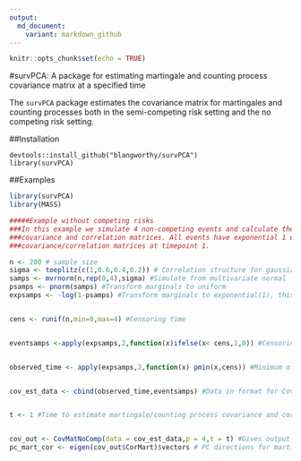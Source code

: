 ```yaml
---
output:
  md_document:
    variant: markdown_github
---
```


```r
knitr::opts_chunk$set(echo = TRUE)
```

#survPCA: A package for estimating martingale and counting process covariance matrix at a specified time

The `survPCA` package estimates the covariance matrix for martingales and counting processes both in 
the semi-competing risk setting and the no competing risk setting.

##Installation
```install
devtools::install_github("blangworthy/survPCA")
library(survPCA)
```

##Examples

```r
library(survPCA)
library(MASS)

#####Example without competing risks
###In this example we simulate 4 non-competing events and calculate the martingale and counting process
###covariance and correlation matrices. All events have exponential 1 distribution and we estimate the
###covariance/correlation matrices at timepoint 1.

n <- 200 # sample size
sigma <- toeplitz(c(1,0.6,0.4,0.2)) # Correlation structure for gaussian copula
samps <- mvrnorm(n,rep(0,4),sigma) #Simulate from multivariate normal
psamps <- pnorm(samps) #Transform marginals to uniform
expsamps <- -log(1-psamps) #Transform marginals to exponential(1), this is failure time


cens <- runif(n,min=0,max=4) #Censoring time


eventsamps <-apply(expsamps,2,function(x)ifelse(x< cens,1,0)) #Censoring indicator


observed_time <- apply(expsamps,2,function(x) pmin(x,cens)) #Minimum of failure time and censoring time


cov_est_data <- cbind(observed_time,eventsamps) #Data in format for CovMatNoComp function


t <- 1 #Time to estimate martingale/counting process covariance and correlation matrices


cov_out <- CovMatNoComp(data = cov_est_data,p = 4,t = t) #Gives output of martingale/counting process correlation and covariance matrices
pc_mart_cor <- eigen(cov_out$CorMart)$vectors # PC directions for martingale correlation matrix


```
